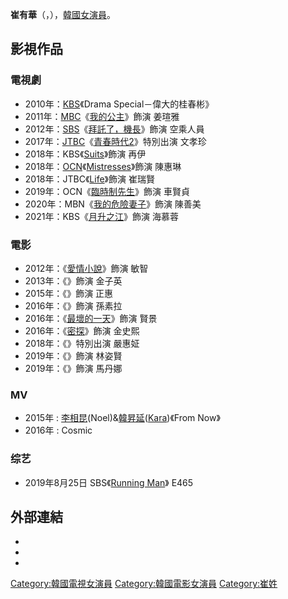 {{藝人
|姓名 = 崔有華
|類型 = 女演員
|圖片 =
|圖片尺寸 = 
|圖片簡介 = 
|本名 = 
|外文名 = 최유화
|外文 = ko
|羅馬拼音 = Choi Yu Hwa 
|英文名 =
|暱稱 =
|其他藝名 =
|國籍 = {{KOR}}
|出生日期 = {{birth_date_and_age|1985|10|10}}
|出生地點 = {{KOR}}
|宗教信仰 = 
|語言 = [[韓語|韓語]]
|職業 = [[演員|演員]]、[[模特|模特]]
|教育程度 = [[漢城大學|漢城大學]]英語英文學科
|出道作 = 
|出道日期 = 2007年
|代表作 = 
|活躍年代 =
|唱片公司 = 
|經紀公司 = Echo Global Group
|相關團體 = 
|網站 = 
}}

'''崔有華'''（{{lang-ko|'''최유화'''}}，{{bd|1985年|10月10日}}），[[韓國|韓國]][[女演員|女演員]]。

== 影視作品 ==
=== 電視劇 ===	
*2010年：[[韓國放送公社|KBS]]《Drama Special－偉大的桂春彬》
*2011年：[[文化廣播_(韓國)|MBC]]《[[我的公主|我的公主]]》飾演 姜瑄雅
*2012年：[[SBS_(韓國)|SBS]]《[[拜託了，機長|拜託了，機長]]》飾演 空乘人員
*2017年：[[JTBC|JTBC]]《[[青春時代2|青春時代2]]》特別出演 文孝珍
*2018年：KBS《[[Suits_(韓國電視劇)|Suits]]》飾演 再伊
*2018年：[[OCN_(頻道)|OCN]]《[[Mistresses|Mistresses]]》飾演 陳惠琳
*2018年：JTBC《[[Life_(電視劇)|Life]]》飾演 崔瑞賢
*2019年：OCN《[[臨時制先生|臨時制先生]]》飾演 車賢貞
*2020年：MBN《[[我的危險妻子_(韓國電視劇)|我的危險妻子]]》飾演 陳善美
*2021年：KBS《[[月升之江|月升之江]]》飾演 海慕蓉

=== 電影 ===
*2012年：《[[愛情小說_(韓影)|愛情小說]]》飾演 敏智
*2013年：《{{link-ko|我愛你! 真英|사랑해! 진영아}}》飾演 金子英
*2015年：《{{link-ko|如此美好|사랑이 이긴다}}》飾演 正惠
*2016年：《{{link-ko|沒有秘密|비밀은 없다}}》飾演 孫素拉
*2016年：《[[最壞的一天|最壞的一天]]》飾演 賢景
*2016年：《[[密探|密探]]》飾演 金史熙
*2018年：《{{link-ko|摔跤選手|레슬러 (영화)}}》特別出演 嚴惠姃
*2019年：《{{link-ko|鳳梧洞戰役|봉오동 전투 (영화)}}》飾演 林姿賢
*2019年：《{{link-ko|老千：獨眼傑克|타짜: 원 아이드 잭}}》飾演 馬丹娜

=== MV ===
*2015年 : [[李相昆|李相昆]](Noel)&[[韓昇延|韓昇延]]([[Kara|Kara]])《From Now》
*2016年 : Cosmic

=== 综艺 ===

* 2019年8月25日 SBS《[[Running_Man|Running Man]]》 E465

== 外部連結 ==
* {{twitter|itwasbliss}}{{ko}}
* {{facebook|choiyuhwa}}{{ko}}
* {{instagram|choiyuhwa}}{{ko}}

{{DEFAULTSORT: Choi Yu Hwa}}
[[Category:韓國電視女演員|Category:韓國電視女演員]]
[[Category:韓國電影女演員|Category:韓國電影女演員]]
[[Category:崔姓|Category:崔姓]]